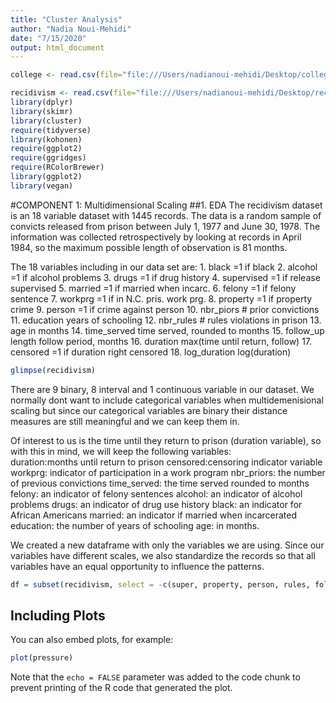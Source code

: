 ```yaml
---
title: "Cluster Analysis"
author: "Nadia Noui-Mehidi"
date: "7/15/2020"
output: html_document
---
```


```r
college <- read.csv(file="file:///Users/nadianoui-mehidi/Desktop/college_acceptance.csv",head=TRUE,sep=",")

recidivism <- read.csv(file="file:///Users/nadianoui-mehidi/Desktop/recidivism.csv",head=TRUE,sep=",")
library(dplyr)
library(skimr)
library(cluster)
require(tidyverse)
library(kohonen)
require(ggplot2)
require(ggridges)
require(RColorBrewer)
library(ggplot2)
library(vegan)

```

#COMPONENT 1:    Multidimensional Scaling
##1. EDA
The recidivism dataset is an 18 variable dataset with 1445 records.  The data is a random sample of convicts released from prison between July 1, 1977 and June 30, 1978. The information was collected retrospectively by looking at records in April 1984, so the maximum possible length of observation is 81 months. 

The 18 variables including in our data set are:
 1. black =1 if black
 2. alcohol =1 if alcohol problems
 3. drugs =1 if drug history
 4. supervised =1 if release supervised
 5. married =1 if married when incarc.
 6. felony =1 if felony sentence
 7. workprg =1 if in N.C. pris. work prg.
 8. property =1 if property crime
 9. person =1 if crime against person
10. nbr_piors # prior convictions
11. education years of schooling
12. nbr_rules # rules violations in prison
13. age in months
14. time_served time served, rounded to months
15. follow_up length follow period, months
16. duration max(time until return, follow)
17. censored =1 if duration right censored
18. log_duration log(duration)


```r
glimpse(recidivism)
```
There are 9 binary, 8 interval and 1 continuous variable in our dataset. We normally dont want to include categorical variables when multidemenisional scaling but since our categorical variables are binary their distance measures are still meaningful and we can keep them in. 

Of interest to us is the time until they return to prison (duration variable), so with this in mind, we will keep the following variables:  
duration:months until return to prison
censored:censoring indicator variable
workprg: indicator of participation in a work program
nbr_priors: the number of previous convictions 
time_served: the time served rounded to months 
felony: an indicator of felony sentences
alcohol: an indicator of alcohol problems
drugs: an indicator of drug use history
black: an indicator for African Americans 
married: an indicator if married when incarcerated 
education: the number of years of schooling 
age: in months.

We created a new dataframe with only the variables we are using. Since our variables have different scales, we also standardize the records so that all variables have an equal opportunity to influence the patterns.

```r
df = subset(recidivism, select = -c(super, property, person, rules, follow, ldurat))
```



## Including Plots

You can also embed plots, for example:

```r
plot(pressure)
```

Note that the `echo = FALSE` parameter was added to the code chunk to prevent printing of the R code that generated the plot.
